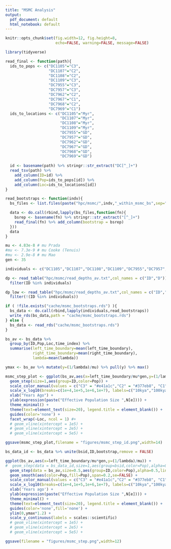 ```yaml
---
title: "MSMC Analysis"
output:
  pdf_document: default
  html_notebook: default
---
```


```r
knitr::opts_chunk$set(fig.width=12, fig.height=8,
                      echo=FALSE, warning=FALSE, message=FALSE)
```

```r
library(tidyverse)
```

```r
read_final <- function(path){
  ids_to_pops <- c("DC1105"="C3",
                   "DC1107"="C2",
                   "DC1108"="C2",
                   "DC1109"="C3",
                   "DC7955"="C3",
                   "DC7957"="C3",
                   "DC7962"="C2",
                   "DC7967"="C1",
                   "DC7968"="C2",
                   "DC7969"="C1")
  ids_to_locations <- c("DC1105"="Myr",
                        "DC1107"="Myr",
                        "DC1108"="Myr",
                        "DC1109"="Myr",
                        "DC7955"="GD",
                        "DC7957"="GD",
                        "DC7962"="GD",
                        "DC7967"="GD",
                        "DC7968"="GD",
                        "DC7969"="GD")
  
  id <- basename(path) %>% stringr::str_extract("DC[^_]+")
  read_tsv(path) %>% 
    add_column(ID=id) %>% 
    add_column(Pop=ids_to_pops[id]) %>% 
    add_column(Loc=ids_to_locations[id])
}

read_bootstraps <- function(indv){
  bs_files <- list.files(paste("hpc/msmc/",indv,"_within_msmc_bs",sep=""),"*.final.txt", full.names = TRUE)

  data <- do.call(rbind,lapply(bs_files,function(fn){
    bsrep <- basename(fn) %>% stringr::str_extract("[^_]+")
    read_final(fn) %>% add_column(bootstrap = bsrep)
  }))
  data
}
```


```r
mu <- 4.83e-8 # mu Prada
#mu <- 7.3e-9 # mu Cooke (Tenuis)
#mu <- 2.9e-8 # mu Mao
gen <- 35

individuals <- c("DC1105","DC1107","DC1108","DC1109","DC7955","DC7957","DC7962","DC7967","DC7968","DC7969")

dp <- read_table("hpc/msmc/read_depths_av.txt",col_names = c("ID","D")) %>% 
  filter(ID %in% individuals)

dp_low <- read_table("hpc/msmc/read_depths_av.txt",col_names = c("ID","D")) %>% 
  filter(!(ID %in% individuals))

if ( !file.exists("cache/msmc_bootstraps.rds") ){
  bs_data <- do.call(rbind,lapply(individuals,read_bootstraps))
  write_rds(bs_data,path = "cache/msmc_bootstraps.rds")
} else {
  bs_data <- read_rds("cache/msmc_bootstraps.rds")
}

bs_av <- bs_data %>% 
  group_by(ID,Pop,Loc,time_index) %>%
  summarise(left_time_boundary=mean(left_time_boundary),
            right_time_boundary=mean(right_time_boundary),
            lambda=mean(lambda))

ymax <- bs_av %>% mutate(y=(1/lambda)/mu) %>% pull(y) %>% max()

msmc_step_plot <- ggplot(bs_av,aes(x=left_time_boundary/mu*gen,y=(1/lambda)/mu)) + 
  geom_step(size=1,aes(group=ID,color=Pop)) + 
  scale_color_manual(values = c("C3" = "#e41a1c","C2" = "#377eb8", "C1" = "#4daf4a")) +
  scale_x_log10(breaks=c(1e+4,1e+5,1e+6,1e+7), labels=c("10kya","100kya","1mya","10mya")) +
  xlab("Years Ago") + 
  ylab(expression(paste("Effective Population Size ",N[e]))) + 
  theme_minimal() + 
  theme(text=element_text(size=20), legend.title = element_blank()) + 
  guides(color='none') +
  facet_wrap(~Loc, ncol = 1) #+
  # geom_vline(xintercept = 1e5) +
  # geom_vline(xintercept = 2e5) +
  # geom_vline(xintercept = 5e5) +

ggsave(msmc_step_plot,filename = "figures/msmc_step_id.png",width=14)
```

```r
bs_data_id <- bs_data %>% unite(bsid,ID,bootstrap,remove = FALSE)

ggplot(bs_av,aes(x=left_time_boundary/mu*gen,y=(1/lambda)/mu)) + 
#  geom_step(data = bs_data_id,size=1,aes(group=bsid,color=Pop),alpha=0.1) + 
  geom_step(data = bs_av,size=0.5,aes(group=ID,color=Pop),alpha=0.5,linetype=1) + 
  geom_smooth(aes(color=Pop,fill=Pop),span=0.2,se=FALSE) +
  scale_color_manual(values = c("C3" = "#e41a1c","C2" = "#377eb8", "C1" = "#4daf4a")) +
  scale_x_log10(breaks=c(1e+4,1e+5,1e+6,1e+7), labels=c("10kya","100kya","1mya","10mya")) +
  xlab('Years ago') +
  ylab(expression(paste("Effective Population Size ",N[e]))) + 
  theme_minimal() + 
  theme(text=element_text(size=20), legend.title = element_blank()) + 
  guides(color='none',fill='none') +
  ylim(0,ymax*1.2) +
  scale_y_continuous(labels = scales::scientific)
  # geom_vline(xintercept = 1e5) +
  # geom_vline(xintercept = 2e5) +
  # geom_vline(xintercept = 5e5) +

ggsave(filename = "figures/msmc_step.png",width=12)
```
